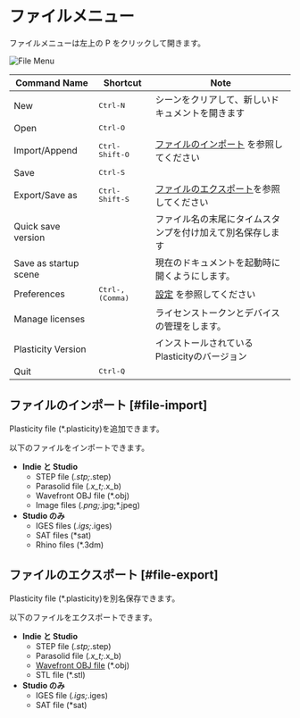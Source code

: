 # ファイルメニュー

ファイルメニューは左上の P をクリックして開きます。

![File Menu](/img/file-menu.png)

| Command Name              | Shortcut                  | Note                                                       |
| ------------------------- | ------------------------- | ---------------------------------------------------------- |
| New                       | <kbd>Ctrl-N</kbd>         | シーンをクリアして、新しいドキュメントを開きます           |
| Open                      | <kbd>Ctrl-O</kbd>         |                                                            |
| Import/Append             | <kbd>Ctrl-Shift-O</kbd>   | [ファイルのインポート](#file-import) を参照してください    |
| Save                      | <kbd>Ctrl-S</kbd>         |                                                            |
| Export/Save as            | <kbd>Ctrl-Shift-S</kbd>   | [ファイルのエクスポート](#file-export)を参照してください   |
| Quick save version        |                           | ファイル名の末尾にタイムスタンプを付け加えて別名保存します |
| Save as startup scene     |                           | 現在のドキュメントを起動時に開くようにします。             |
| Preferences               | <kbd>Ctrl-, (Comma)</kbd> | [設定](./preferences) を参照してください                   |
| Manage licenses           |                           | ライセンストークンとデバイスの管理をします。               |
| Plasticity Version |                           | インストールされているPlasticityのバージョン               |
| Quit                      | <kbd>Ctrl-Q</kbd>         |                                                            |


## ファイルのインポート [#file-import]

Plasticity file (*.plasticity)を追加できます。


以下のファイルをインポートできます。

- **Indie と Studio** 
    - STEP file (*.stp;*.step)
    - Parasolid file (*.x_t;*.x_b)
    - Wavefront OBJ file (*.obj)
    - Image files (*.png;*.jpg;*.jpeg)
- **Studio のみ**
    - IGES files (*.igs;*.iges) 
    - SAT files (*sat)
    - Rhino files (*.3dm) 

## ファイルのエクスポート [#file-export]

Plasticity file (*.plasticity)を別名保存できます。

以下のファイルをエクスポートできます。

- **Indie と Studio** 
    - STEP file (*.stp;*.step)
    - Parasolid file (*.x_t;*.x_b)
    - [Wavefront OBJ file](./export-obj) (*.obj)
    - STL file (*.stl)
- **Studio のみ**
    - IGES file (*.igs;*.iges)
    - SAT file (*sat)





